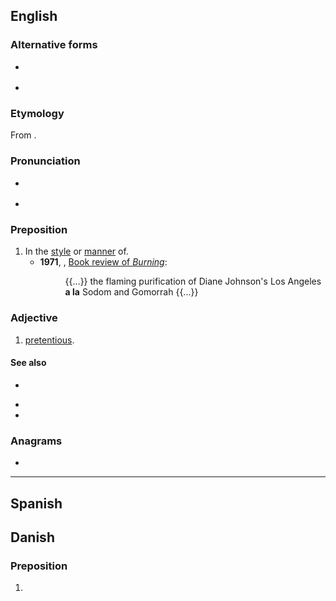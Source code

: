 {{also|Appendix:Variations of "ala"}}
==English==

===Alternative forms===
* {{l|en|à la}} {{qualifier|less common}}
* {{l|en|ala}} {{qualifier|colloquial}}

===Etymology===
From {{bor|en|fr|à la}}.

===Pronunciation===
* {{a|UK}} {{IPA|/æ læ/|lang=en}}
* {{a|US}} {{IPA|/ɑ lɑ/|lang=en}}

===Preposition===
{{en-prep|head=a la}}

# In the [[style]] or [[manner]] of.
#* '''1971''', ''{{w|The New York Times}}'', [https://web.archive.org/web/20090410083445/http://www.nytimes.com/books/00/04/16/specials/johnson-burning.html Book review of ''Burning'']:
#*: {{...}} the flaming purification of Diane Johnson's Los Angeles '''a la''' Sodom and Gomorrah {{...}}

===Adjective===
{{en-adj|-|head=a la}}

# {{lb|en|British|slang}} [[pretentious]]. {{rfex|lang=en}}

====See also====
* {{l|en|-esque}}
<!--Note: these come from French and so do not count as "Derived terms" for the English term-->
* {{l|en|a la carte}}
* {{l|en|a la mode}}

===Anagrams===
* {{anagrams|en|a=aal|AAL|aal}}

----
==Spanish==

==Danish==

===Preposition===
{{da-prep}}

# {{alternative form of|à la|lang=da}}
